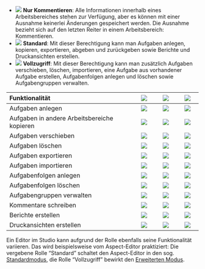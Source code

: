 * ![](Symbol_Zugriff_Kommentierer.png) **Nur Kommentieren**: Alle Informationen innerhalb eines Arbeitsbereiches stehen zur Verfügung, aber es können mit einer Ausnahme keinerlei Änderungen gespeichert werden. Die Ausnahme bezieht sich auf den letzten Reiter in einem Arbeitsbereich: Kommentieren.
* ![](Symbol_Zugriff_Dev.png) **Standard**: Mit dieser Berechtigung kann man Aufgaben anlegen, kopieren, exportieren, abgeben und zurückgeben sowie Berichte und Druckansichten erstellen.
* ![](Symbol_Zugriff_Admin.png) **Vollzugriff**: Mit dieser Berechtigung kann man zusätzlich Aufgaben verschieben, löschen, importieren, eine Aufgabe aus vorhandener Aufgabe erstellen, Aufgabenfolgen anlegen und löschen sowie Aufgabengruppen verwalten.

| Funktionalität | ![](Symbol_Zugriff_Kommentierer.png) | ![](Symbol_Zugriff_Dev.png) | ![](Symbol_Zugriff_Admin.png) |
|:--------------------------|:---:|:---:|:---:|
| Aufgaben anlegen | ![](Symbol_kein_Zugriff.png) | ![](Symbol_Zugriff_erlaubt.png) |![](Symbol_Zugriff_erlaubt.png) |
| Aufgaben in andere Arbeitsbereiche kopieren | ![](Symbol_Zugriff_erlaubt.png) | ![](Symbol_Zugriff_erlaubt.png) |![](Symbol_Zugriff_erlaubt.png) |
| Aufgaben verschieben | ![](Symbol_kein_Zugriff.png) | ![](Symbol_kein_Zugriff.png) |![](Symbol_Zugriff_erlaubt.png) |
| Aufgaben löschen | ![](Symbol_kein_Zugriff.png) | ![](Symbol_kein_Zugriff.png) |![](Symbol_Zugriff_erlaubt.png) |
| Aufgaben exportieren | ![](Symbol_Zugriff_erlaubt.png) | ![](Symbol_Zugriff_erlaubt.png) |![](Symbol_Zugriff_erlaubt.png) |
| Aufgaben importieren | ![](Symbol_kein_Zugriff.png) | ![](Symbol_kein_Zugriff.png) |![](Symbol_Zugriff_erlaubt.png) |
| Aufgabenfolgen anlegen | ![](Symbol_kein_Zugriff.png) | ![](Symbol_kein_Zugriff.png) |![](Symbol_Zugriff_erlaubt.png) |
| Aufgabenfolgen löschen | ![](Symbol_kein_Zugriff.png) | ![](Symbol_kein_Zugriff.png) |![](Symbol_Zugriff_erlaubt.png) |
| Aufgabengruppen verwalten | ![](Symbol_kein_Zugriff.png) | ![](Symbol_kein_Zugriff.png) |![](Symbol_Zugriff_erlaubt.png) |
| Kommentare schreiben | ![](Symbol_Zugriff_erlaubt.png) | ![](Symbol_Zugriff_erlaubt.png) |![](Symbol_Zugriff_erlaubt.png) |
| Berichte erstellen | ![](Symbol_Zugriff_erlaubt.png) | ![](Symbol_Zugriff_erlaubt.png) |![](Symbol_Zugriff_erlaubt.png) |
| Druckansichten erstellen | ![](Symbol_Zugriff_erlaubt.png) | ![](Symbol_Zugriff_erlaubt.png) |![](Symbol_Zugriff_erlaubt.png) |

Ein Editor im Studio kann aufgrund der Rolle ebenfalls seine Funktionalität variieren. Das wird beispielsweise vom Aspect-Editor praktiziert: Die vergebene Rolle "Standard" schaltet den Aspect-Editor in den sog. [Standardmodus](/tasks/design/basic/index.qmd), die Rolle "Vollzugriff" bewirkt den [Erweiterten Modus](/tasks/design/extended/index.qmd).
